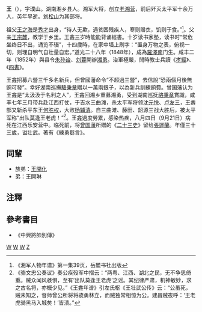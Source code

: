 '''王{{ruby|錱|zhēn}}'''（{{bd|1825年||1857年||catIdx=W}}），字璞山。湖南湘乡县人。湘军大将，创立[[老湘营|老湘营]]，前后歼灭太平军十余万人，英年早逝。[[刘松山|刘松山]]为其部将。

祖父[[王之海|王之海]]是[[秀才|秀才]]出身，“待人无欺，遇贫困残疾人，寒则赠衣，饥则于食。”<ref>《湘军人物年谱》第一集39页，岳麓书社出版</ref>。父亲[[王宗麓|王宗麓]]，教学于乡里。王錱三岁時能能背诵經書。十岁读书家塾，读书时“常危坐终日不出，诵览不辍”，十四歲時，在家中墙上刷字：“置身万物之表，俯视一切，则理自明气自壮量自宏。”道光二十八年（1848年），成為[[羅澤南|羅澤南]]门生。咸丰二年（1852年）與县令[[朱孙诒|朱孙诒]]、[[刘蓉|刘蓉]]開辦[[湘勇|湘勇]]。治軍極嚴，閒時教士兵讀《[[孝經|孝經]]》、《[[四書|四書]]》。

王錱招募六營三千多名新兵，但曾國藩命令“不超過三營”，去信說“恐兩個月後無餉可發”。幸好湖南巡撫[[駱秉章|駱秉章]]贈以一萬兩銀子，以為新兵訓練餉費。曾国藩认为王錱是“太汲汲于名利之人”，王錱回湘乡重募湘勇，受到湖南巡抚[[骆秉章|骆秉章]]賞識，咸丰七年三月带兵赴江西打仗，于吉水三曲滩，杀太平军将领[[沈元悦|沈元悦]]、[[卢友三|卢友三]]，王錱部又斩杀平东王[[何胜权|何胜权]]，大败[[杨辅清|杨辅清]]。自三曲滩、藤田、韶源三战大胜后，被太平军称“出队莫逢王老虎！”<ref>《骆文忠公奏议》奏公疾殁军中摺云：“两粤、江西、湖北之民，无不争思倚重。贼众闻风骇惧，至有‘出队莫逢王老虎’之谣。其纪律严肃，机神敏妙，求之古名将，亦概少见。”《王錱年谱》引左氏枢《王壮武公传》云：“公虽死，贼未知之，督师曾公所将将骁勇林立，而贼独常相惊为公。建昌贼夜呼：‘王老虎骑黑马入城矣！’皆溃。”</ref>。王錱過度勞累，感染热疾，八月四日（9月21日）病死在江西乐安营中。临死前，将[[曾国藩|曾国藩]]所赠的《[[二十四史|二十三史]]》留给[[張運蘭|張運蘭]]。年僅三十三歲，谥壮武。著有《練勇芻言》。

== 同輩 ==
*族弟：[[王開化|王開化]]
*弟：王開琳
==注釋==
{{reflist|2}}
==參考書目==
* 《中興將帥別傳》

{{清朝人物小作品}}
[[Category:清朝軍事人物|W]]
[[Category:諡壯武|W]]
[[Category:湘軍人物|W]]
[[Category:王姓|Z]]